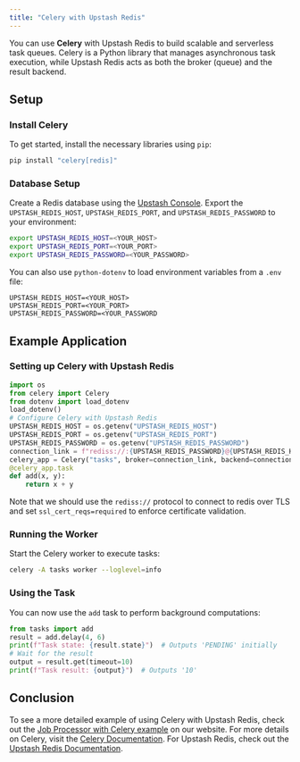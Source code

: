 ```yaml
---
title: "Celery with Upstash Redis"
---
```

You can use **Celery** with Upstash Redis to build scalable and serverless task queues. Celery is a Python library that manages asynchronous task execution, while Upstash Redis acts as both the broker (queue) and the result backend.
## Setup
### Install Celery
To get started, install the necessary libraries using `pip`:
```bash
pip install "celery[redis]"
```
### Database Setup
Create a Redis database using the [Upstash Console](https://console.upstash.com). Export the `UPSTASH_REDIS_HOST`, `UPSTASH_REDIS_PORT`, and `UPSTASH_REDIS_PASSWORD` to your environment:
```bash
export UPSTASH_REDIS_HOST=<YOUR_HOST>
export UPSTASH_REDIS_PORT=<YOUR_PORT>
export UPSTASH_REDIS_PASSWORD=<YOUR_PASSWORD>
```
You can also use `python-dotenv` to load environment variables from a `.env` file:
```text .env
UPSTASH_REDIS_HOST=<YOUR_HOST>
UPSTASH_REDIS_PORT=<YOUR_PORT>
UPSTASH_REDIS_PASSWORD=<YOUR_PASSWORD
```
## Example Application
### Setting up Celery with Upstash Redis
```python tasks.py
import os
from celery import Celery
from dotenv import load_dotenv
load_dotenv()
# Configure Celery with Upstash Redis
UPSTASH_REDIS_HOST = os.getenv("UPSTASH_REDIS_HOST")
UPSTASH_REDIS_PORT = os.getenv("UPSTASH_REDIS_PORT")
UPSTASH_REDIS_PASSWORD = os.getenv("UPSTASH_REDIS_PASSWORD")
connection_link = f"rediss://:{UPSTASH_REDIS_PASSWORD}@{UPSTASH_REDIS_HOST}:{UPSTASH_REDIS_PORT}?ssl_cert_reqs=required"
celery_app = Celery("tasks", broker=connection_link, backend=connection_link)
@celery_app.task
def add(x, y):
    return x + y
```
Note that we should use the `rediss://` protocol to connect to redis over TLS and set `ssl_cert_reqs=required` to enforce certificate validation.
### Running the Worker
Start the Celery worker to execute tasks:
```bash
celery -A tasks worker --loglevel=info
```
### Using the Task
You can now use the `add` task to perform background computations:
```python main.py
from tasks import add
result = add.delay(4, 6)
print(f"Task state: {result.state}")  # Outputs 'PENDING' initially
# Wait for the result
output = result.get(timeout=10)
print(f"Task result: {output}")  # Outputs '10'
```
## Conclusion
To see a more detailed example of using Celery with Upstash Redis, check out the [Job Processor with Celery example](https://upstash.com/examples/jobprocessorwithcelery) on our website.
For more details on Celery, visit the [Celery Documentation](https://docs.celeryproject.org). For Upstash Redis, check out the [Upstash Redis Documentation](https://upstash.com/docs/redis).